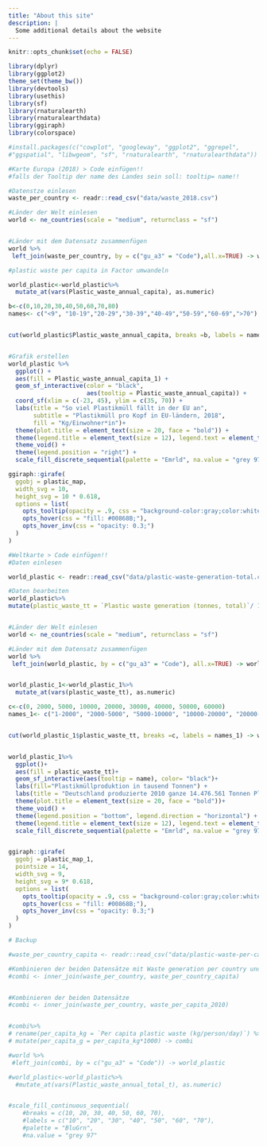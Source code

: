 ```yaml
---
title: "About this site"
description: |
  Some additional details about the website
---
```


```r
knitr::opts_chunk$set(echo = FALSE)

library(dplyr)
library(ggplot2)
theme_set(theme_bw())
library(devtools)
library(usethis)
library(sf)
library(rnaturalearth)
library(rnaturalearthdata)
library(ggiraph)
library(colorspace)

#install.packages(c("cowplot", "googleway", "ggplot2", "ggrepel", 
#"ggspatial", "libwgeom", "sf", "rnaturalearth", "rnaturalearthdata"))
```

```r
#Karte Europa (2018) > Code einfügen!!
#falls der Tooltip der name des Landes sein soll: tooltip= name!!

#Datenstze einlesen 
waste_per_country <- readr::read_csv("data/waste_2018.csv")

#Länder der Welt einlesen
world <- ne_countries(scale = "medium", returnclass = "sf")


#Länder mit dem Datensatz zusammenfügen 
world %>%
 left_join(waste_per_country, by = c("gu_a3" = "Code"),all.x=TRUE) -> world_plastic

#plastic waste per capita in Factor umwandeln 

world_plastic<-world_plastic%>%
  mutate_at(vars(Plastic_waste_annual_capita), as.numeric)

b<-c(0,10,20,30,40,50,60,70,80)
names<- c("<9", "10-19","20-29","30-39","40-49","50-59","60-69",">70")


cut(world_plastic$Plastic_waste_annual_capita, breaks =b, labels = names) -> world_plastic$Plastic_waste_annual_capita_1


#Grafik erstellen
world_plastic %>%
  ggplot() +
  aes(fill = Plastic_waste_annual_capita_1) +
  geom_sf_interactive(color = "black",
                      aes(tooltip = Plastic_waste_annual_capita)) +
  coord_sf(xlim = c(-23, 45), ylim = c(35, 70)) +
  labs(title = "So viel Plastikmüll fällt in der EU an",
       subtitle = "Plastikmüll pro Kopf in EU-ländern, 2018",
       fill = "Kg/Einwohner*in")+
  theme(plot.title = element_text(size = 20, face = "bold")) +
  theme(legend.title = element_text(size = 12), legend.text = element_text(size = 10))+
  theme_void() +
  theme(legend.position = "right") +
  scale_fill_discrete_sequential(palette = "Emrld", na.value = "grey 97", na.translate=FALSE)->plastic_map

ggiraph::girafe(
  ggobj = plastic_map,
  width_svg = 10,
  height_svg = 10 * 0.618,
  options = list(
    opts_tooltip(opacity = .9, css = "background-color:gray;color:white;padding:2px;border-radius:2px;"),
    opts_hover(css = "fill: #00868B;"),
    opts_hover_inv(css = "opacity: 0.3;")
  )
)

```



```r
#Weltkarte > Code einfügen!!
#Daten einlesen 

world_plastic <- readr::read_csv("data/plastic-waste-generation-total.csv")

#Daten bearbeiten
world_plastic%>%
mutate(plastic_waste_tt = `Plastic waste generation (tonnes, total)`/ 1000)-> world_plastic


#Länder der Welt einlesen
world <- ne_countries(scale = "medium", returnclass = "sf")

#Länder mit dem Datensatz zusammenfügen
world %>% 
 left_join(world_plastic, by = c("gu_a3" = "Code"), all.x=TRUE) -> world_plastic_1


world_plastic_1<-world_plastic_1%>%
  mutate_at(vars(plastic_waste_tt), as.numeric)

c<-c(0, 2000, 5000, 10000, 20000, 30000, 40000, 50000, 60000)
names_1<- c("1-2000", "2000-5000", "5000-10000", "10000-20000", "20000-30000", "30000-40000",  "40000-50000", "50000-60000")


cut(world_plastic_1$plastic_waste_tt, breaks =c, labels = names_1) -> world_plastic_1$plastic_waste_tt


world_plastic_1%>%
  ggplot()+
  aes(fill = plastic_waste_tt)+
  geom_sf_interactive(aes(tooltip = name), color= "black")+
  labs(fill="Plastikmüllproduktion in tausend Tonnen") +
  labs(title = "Deutschland produzierte 2010 ganze 14.476.561 Tonnen Plastikmüll", subtitle = "Totale Plastikmüllproduktion pro Land im Jahr 2010")+
  theme(plot.title = element_text(size = 20, face = "bold"))+
  theme_void() +
  theme(legend.position = "bottom", legend.direction = "horizontal") +
  theme(legend.title = element_text(size = 12), legend.text = element_text(size = 10))+
  scale_fill_discrete_sequential(palette = "Emrld", na.value = "grey 97", na.translate=FALSE)->plastic_map_1


ggiraph::girafe(
  ggobj = plastic_map_1, 
  pointsize = 14,
  width_svg = 9,
  height_svg = 9* 0.618,
  options = list(
    opts_tooltip(opacity = .9, css = "background-color:gray;color:white;padding:2px;border-radius:2px;"),
    opts_hover(css = "fill: #00868B;"),
    opts_hover_inv(css = "opacity: 0.3;")
  )
)


```






```r
# Backup 

#waste_per_country_capita <- readr::read_csv("data/plastic-waste-per-capita.csv")

#Kombinieren der beiden Datensätze mit Waste generation per country und per capita waste per country
#combi <- inner_join(waste_per_country, waste_per_country_capita)


#Kombinieren der beiden Datensätze
#combi <- inner_join(waste_per_country, waste_per_capita_2010)


#combi%>%
# rename(per_capita_kg = `Per capita plastic waste (kg/person/day)`) %>%
# mutate(per_capita_g = per_capita_kg*1000) -> combi

#world %>% 
 #left_join(combi, by = c("gu_a3" = "Code")) -> world_plastic

#world_plastic<-world_plastic%>%
  #mutate_at(vars(Plastic_waste_annual_total_t), as.numeric)


#scale_fill_continuous_sequential(
    #breaks = c(10, 20, 30, 40, 50, 60, 70),
    #labels = c("10", "20", "30", "40", "50", "60", "70"),
    #palette = "BluGrn",
    #na.value = "grey 97"
```


